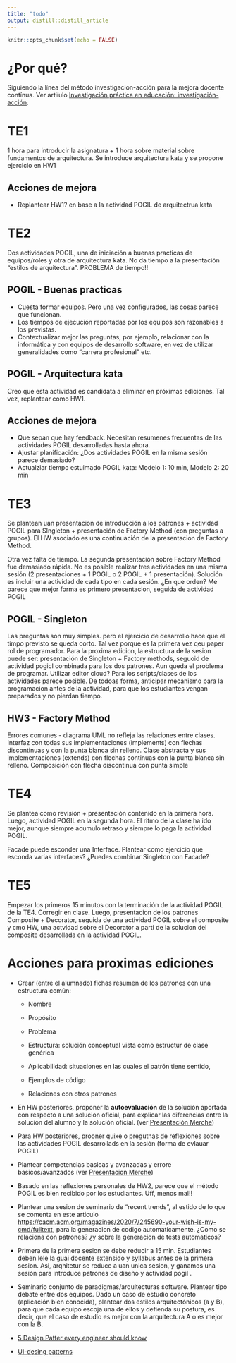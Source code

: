 ```yaml
---
title: "todo"
output: distill::distill_article
---
```


```r
knitr::opts_chunk$set(echo = FALSE)
```

# ¿Por qué?

Siguiendo la línea del método investigacion-acción para la mejora docente contínua. Ver artiíulo [Investigación práctica en educación: investigación-acción](https://upcommons.upc.edu/handle/2099/12000).

# TE1

1 hora para introducir la asignatura + 1 hora sobre material sobre fundamentos de arquitectura. Se introduce arquitectura kata y se propone ejercicio en HW1

## Acciones de mejora

-   Replantear HW1? en base a la actividad POGIL de arquitectrua kata

# TE2

Dos actividades POGIL, una de iniciación a buenas practicas de equipos/roles y otra de arquitectura kata. No da tiempo a la presentación "estilos de arquitectura". PROBLEMA de tiempo!!

## POGIL - Buenas practicas

-   Cuesta formar equipos. Pero una vez configurados, las cosas parece que funcionan.
-   Los tiempos de ejecución reportadas por los equipos son razonables a los previstas.
-   Contextualizar mejor las preguntas, por ejemplo, relacionar con la informática y con equipos de desarrollo software, en vez de utilizar generalidades como "carrera profesional" etc.

## POGIL - Arquitectura kata

Creo que esta actividad es candidata a eliminar en próximas ediciones. Tal vez, replantear como HW1.

## Acciones de mejora

-   Que sepan que hay feedback. Necesitan resumenes frecuentas de las actividades POGIL desarrolladas hasta ahora.
-   Ajustar planificación: ¿Dos actividades POGIL en la misma sesión parece demasiado?
-   Actualziar tiempo estuimado POGIL kata: Modelo 1: 10 min, Modelo 2: 20 min

# TE3

Se plantean uan presentacion de introducción a los patrones + actividad POGIL para SIngleton + presentación de Factory Method (con preguntas a grupos). El HW asociado es una continuación de la presentacion de Factory Method.

Otra vez falta de tiempo. La segunda presentación sobre Factory Method fue demasiado rápida. No es posible realizar tres actividades en una misma sesión (2 presentaciones + 1 POGIL o 2 POGIL + 1 presentación). Solución es incluir una actividad de cada tipo en cada sesión. ¿En que orden? Me parece que mejor forma es primero presentacion, seguida de actividad POGIL

## POGIL - Singleton

Las preguntas son muy simples. pero el ejercicio de desarrollo hace que el timpo previsto se queda corto. Tal vez porque es la primera vez qeu paper rol de programador. Para la proxima edicion, la estructura de la sesion puede ser: presentación de Singleton + Factory methods, seguoid de actividad pogicl combinada para los dos patrones. Aun queda el problema de programar. Utilizar editor cloud? Para los scripts/clases de los actividades parece posible. De todoas forma, anticipar mecanismo para la programacion antes de la actividad, para que los estudiantes vengan preparados y no pierdan tiempo.

## HW3 - Factory Method

Errores comunes - diagrama UML no refleja las relaciones entre clases. Interfaz con todas sus implementaciones (implements) con flechas discontinuas y con la punta blanca sin relleno. Clase abstracta y sus implementaciones (extends) con flechas continuas con la punta blanca sin relleno. Composición con flecha discontinua con punta simple

# TE4

Se plantea como revisión + presentación contenido en la primera hora. Luego, actividad POGIL en la segunda hora. El ritmo de la clase ha ido mejor, aunque siempre acumulo retraso y siempre lo paga la actividad POGIL.

Facade puede esconder una Interface. Plantear como ejercicio que esconda varias interfaces? ¿Puedes combinar Singleton con Facade?

# TE5

Empezar los primeros 15 minutos con la terminación de la actividad POGIL de la TE4. Corregir en clase. Luego, presentacion de los patrones Composite + Decorator, seguida de una actividad POGIL sobre el composite y cmo HW, una actvidad sobre el Decorator a parti de la solucion del composite desarrollada en la actividad POGIL.

# Acciones para proximas ediciones

-   Crear (entre el alumnado) fichas resumen de los patrones con una estructura común:

    -   Nombre

    -   Propósito

    -   Problema

    -   Estructura: solución conceptual vista como estructur de clase genérica

    -   Aplicabilidad: situaciones en las cuales el patrón tiene sentido,

    -   Ejemplos de código

    -   Relaciones con otros patrones

-   En HW posteriores, proponer la **autoevaluación** de la solución aportada con respecto a una solucion oficial, para explicar las diferencias entre la solución del alumno y la solución oficial. (ver [Presentación Merche](https://docs.google.com/presentation/d/e/2PACX-1vSuYiPuPinyEdonBrkUgJr8wPz4D_lZxYPvmnS3zPfhUYg5VvYxLF8sXbZL9IzUu0q0ADoPdIfSqhry/pub?slide=id.gee5a1a6ddf_0_4))

-   Para HW posteriores, prooner quixe o pregutnas de reflexiones sobre las actividades POGIL desarrollads en la sesión (forma de evlauar POGIL)

-   Plantear competencias basicas y avanzadas y errore basicos/avanzados (ver [Presentacion Merche](https://docs.google.com/presentation/d/e/2PACX-1vSuYiPuPinyEdonBrkUgJr8wPz4D_lZxYPvmnS3zPfhUYg5VvYxLF8sXbZL9IzUu0q0ADoPdIfSqhry/pub?slide=id.gee5a1a6ddf_0_4))

-   Basado en las reflexiones personales de HW2, parece que el método POGIL es bien recibido por los estudiantes. Uff, menos mal!!

-   Plantear una sesion de seminario de "recent trends", al estido de lo que se comenta en este articulo <https://cacm.acm.org/magazines/2020/7/245690-your-wish-is-my-cmd/fulltext>, para la generacion de codigo automaticamente. ¿Como se relaciona con patrones? ¿y sobre la generacion de tests automaticos?

-   Primera de la primera sesion se debe reducir a 15 min. Estudiantes deben lele la guai docente extensido y syllabus antes de la primera sesion. Asi, arqhitetur se reduce a uan unica sesion, y ganamos una sesión para introduce patrones de diseño y actividad pogil .

-   Seminario conjunto de paradigmas/arquitecturas software. Plantear tipo debate entre dos equipos. Dado un caso de estudio concreto (aplicación bien conocida), plantear dos estilos arquitectónicos (a y B), para que cada equipo escoja una de ellos y defienda su postura, es decir, que el caso de estudio es mejor con la arquitectura A o es mejor con la B.

-   [5 Design Patter every engineer should know](https://www.youtube.com/watch?v=FLmBqI3IKMA)

-   [UI-desing patterns](http://ui-patterns.com/patterns)
